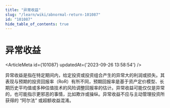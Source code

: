 ```yaml
---
title: "异常收益"
slug: "/learn/wiki/abnormal-return-101087"
id: "101087"
hide_table_of_contents: true
---
```



# 异常收益

<ArticleMeta id={101087} updatedAt={'2023-09-26 13:58:54'} />
<div className='border-solid border-b border-t-0 my-4 border-[var(--ifm-color-gray-300)]' />

异常收益是指在特定期间内，给定投资或投资组合产生的异常大的利润或损失。其表现与预期的投资回报率（RoR）有所不同，预期回报率是基于资产定价模型、长期历史平均值或多种估值技术的风险调整回报率的估计。异常收益可能仅仅是异常的，也可能指示更邪恶的事情，比如欺诈或操纵。异常收益不应与主动管理投资所获得的 “阿尔法” 或超额收益混淆。

